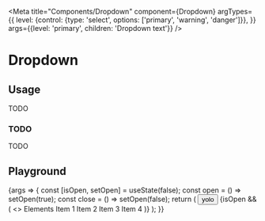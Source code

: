 
<Meta
  title="Components/Dropdown"
  component={Dropdown}
  argTypes={{
    level: {control: {type: 'select', options: ['primary', 'warning', 'danger']}},
  }}
  args={{level: 'primary', children: 'Dropdown text'}}
/>

# Dropdown

## Usage

TODO

### TODO

TODO

## Playground

<Canvas>
  <Story name="Standard">
    {args => {
      const [isOpen, setOpen] = useState(false);
      const open = () => setOpen(true);
      const close = () => setOpen(false);
      return (
        <SpaceContainer height={200}>
          <Dropdown {...args} style={{left: '800px', position: 'absolute'}}>
            <Dropdown.Action onClick={open}>
              <Button>yolo</Button>
            </Dropdown.Action>
            {isOpen && (
              <>
                <Dropdown.Backdrop onClick={close} />
                <Dropdown.Overlay>
                  <Dropdown.Header>
                    <Dropdown.Title>Elements</Dropdown.Title>
                    <Something />
                  </Dropdown.Header>
                  <Dropdown.ItemCollection>
                    <Dropdown.Item>Item 1</Dropdown.Item>
                    <Dropdown.Item>Item 2</Dropdown.Item>
                    <Dropdown.Item>Item 3</Dropdown.Item>
                    <Dropdown.Item>Item 4</Dropdown.Item>
                  </Dropdown.ItemCollection>
                </Dropdown.Overlay>
              </>
            )}
          </Dropdown>
        </SpaceContainer>
      );
    }}
  </Story>
</Canvas>

<ArgsTable story="Standard" />
